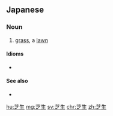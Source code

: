 ==Japanese==
{{ja-kanjitab|しば|ふ|yomi=kun}}

===Noun===
{{ja-noun|しばふ}}

# [[grass]], a [[lawn]]

====Idioms====
* {{ja-r|隣の芝生は青い|となり の しばふ は あおい|gloss=the neighbor's grass is greener; [[the grass is always greener on the other side]]}}

====See also====
* {{ja-r|草|くさ|gloss=grass, weed}}

[[hu:芝生]]
[[mg:芝生]]
[[sv:芝生]]
[[chr:芝生]]
[[zh:芝生]]